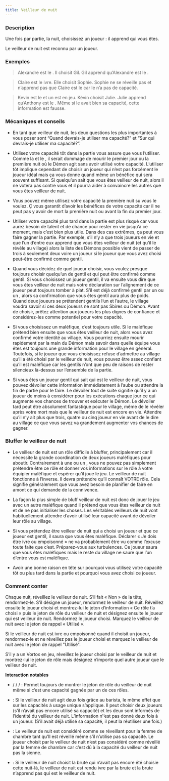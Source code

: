 ```yaml
---
title: Veilleur de nuit
---
```



<Role VEILLEUR_DE_NUIT header />

### Description

Une fois par partie, la nuit, choisissez un joueur : il apprend qui vous êtes.

Le veilleur de nuit est reconnu par un joueur. 

### Exemples

> Alexandre est le <Role VEILLEUR_DE_NUIT />. Il choisit Gil. Gil apprend qu’Alexandre est le <Role VEILLEUR_DE_NUIT />.

> Claire est le <Role VEILLEUR_DE_NUIT /> ivre. Elle choisit Sophie. Sophie ne se réveille pas et n’apprend pas que Claire est le <Role VEILLEUR_DE_NUIT /> car le <Role VEILLEUR_DE_NUIT /> n’a pas de capacité.

> Kevin est le <Role VEILLEUR_DE_NUIT /> et un <Role VORTOX /> est en jeu. Kévin choisit Julie. Julie apprend qu’Anthony est le <Role VEILLEUR_DE_NUIT />. Même si le <Role VEILLEUR_DE_NUIT /> avait bien sa capacité, cette information est fausse.

### Mécaniques et conseils

- En tant que veilleur de nuit, les deux questions les plus importantes à vous poser sont “Quand devrais-je utiliser ma capacité?” et “Sur qui devrais-je utiliser ma capacité?”.

- Utilisez votre capacité tôt dans la partie vous assure que vous l’utiliser. Comme la <Role COUTURIERE /> et le <Role MERCENAIRE />, il serait dommage de mourir le premier jour ou la première nuit où le Démon agit sans avoir utilisé votre capacité. L’utiliser tôt implique cependant de choisir un joueur qui n’est pas forcément le joueur idéal mais ça vous donne quand même un bénéfice qui sera souvent suffisant. Si quelqu’un sait que vous êtes veilleur de nuit, alors il ne votera pas contre vous et il pourra aider à convaincre les autres que vous êtes veilleur de nuit.

- Vous pouvez même utilisez votre capacité la première nuit su vous le voulez. Ç vous garantit d’avoir les bénéfices de votre capacité car il ne peut pas y avoir de mort la première nuit ou avant la fin du premier jour.

- Utiliser votre capacité plus tard dans la partie est plus risqué car vous aurez besoin de talent et de chance pour rester en vie jusqu’à ce moment, mais c’est bien plus utile. Dans des cas extrêmes, ça peut vous faire gagner la partie. Par exemple, s’il n’y a que trois joueurs en vie et que l’un d’entre eux apprend que vous êtes veilleur de nuit (et qu’il le révèle au village) alors la liste des Démons possible vient de passer de trois à seulement deux voire un joueur si le joueur que vous avez choisi peut-être confirmé comme gentil.

- Quand vous décidez de quel joueur choisir, vous voulez presque toujours choisir quelqu’un de gentil et qui peut être confirmé comme gentil. Si vous choisissez un joueur gentil, il va ensuite vous dire que vous êtes veilleur de nuit mais votre déclaration sur l’alignement de ce joueur peut toujours tomber à plat. S’il est déjà confirmé gentil par un <Role EMPATHIQUE /> ou un <Role REVEUR />, alors sa confirmation que vous êtes gentil aura plus de poids. Quand deux joueurs se prétendent gentils l’un et l’autre, le village voudra savoir si ces deux joueurs ne sont pas Sbires ou Démon. Avant de choisir, prêtez attention aux joueurs les plus dignes de confiance et considérez-les comme potentiel pour votre capacité.

- Si vous choisissez un maléfique, c’est toujours utile. Si le maléfique prétend bien ensuite que vous êtes veilleur de nuit, alors vous avez confirmé votre identité au village. Vous pourriez ensuite mourir rapidement par la main du Démon mais savoir dans quelle équipe vous êtes est toujours une grande information pour le village en général. Toutefois, si le joueur que vous choisissez refuse d’admettre au village qu’il a été choisi par le veilleur de nuit, vous pouvez être assez confiant qu’il est maléfique car les gentils n’ont que peu de raisons de rester silencieux là-dessus sur l’ensemble de la partie.

- Si vous êtes un joueur gentil qui sait qui est le veilleur de nuit, vous pouvez dévoiler cette information immédiatement à l’aube ou attendre la fin de partie pour le faire. Le dévoiler tout de suite signifie qu’il y a un joueur de moins à considérer pour les exécutions chaque jour ce qui augmente vos chances de trouver et exécuter le Démon. Le dévoiler tard peut être absolument fantastique pour le village, même de le révéler après votre mort mais que le veilleur de nuit est encore en vie. Attendre qu’il n’y ait plus que trois, quatre ou cinq joueur en vie avant de le dire au village ce que vous savez va grandement augmenter vos chances de gagner. 

### Bluffer le veilleur de nuit

- Le veilleur de nuit est un rôle difficile à bluffer, principalement car il nécessite la grande coordination de deux joueurs maléfiques pour aboutir. Contrairement à une <Role LAVANDIERE /> ou un <Role ARCHIVISTE />, vous ne pouvez pas simplement prétendre être ce rôle et donner vos informations sur le rôle à votre équipier maléfique et espérer qu’il joue le jeu. Le veilleur de nuit fonctionne à l’inverse. Il devra prétendre qu’il connaît VOTRE rôle. Cela signifie généralement que vous avez besoin de planifier de faire en amont ce qui demande de la connivence. 

- La façon la plus simple de bluff veilleur de nuit est donc de jouer le jeu avec un autre maléfique quand il prétend que vous êtes veilleur de nuit et de ne pas initialiser les choses. Les véritables veilleurs de nuit vont habituellement attendre d’avoir utilisé leur capacité avant de dévoiler leur rôle au village.

- Si vous prétendez être veilleur de nuit qui a choisi un joueur et que ce joueur est gentil, il saura que vous êtes maléfique. Déclarer « Je dois être ivre ou empoisonné » ne va probablement être vu comme l’excuse toute faite que c’est. Préparez-vous aux turbulences. Ce joueur saura que vous êtes maléfiques mais le reste du village ne saure que l’un d’entre vous est maléfique.

- Avoir une bonne raison en tête sur pourquoi vous utilisez votre capacité tôt ou plus tard dans la partie et pourquoi vous avez choisi ce joueur.

### Comment conter

Chaque nuit, réveillez le veilleur de nuit. S’il fait « Non » de la tête, rendormez-le. S’il désigne un joueur, rendormez le veilleur de nuit. Réveillez ensuite le joueur choisi et montrez-lui le jeton d’information « Ce rôle t’a choisi » puis le jeton de rôle du veilleur de nuit et désignez ensuite le joueur qui est veilleur de nuit. Rendormez le joueur choisi. Marquez le veilleur de nuit avec le jeton de rappel « Utilisé ».

Si le veilleur de nuit est ivre ou empoisonné quand il choisit un joueur, rendormez-le et ne réveillez pas le joueur choisi et marquez le veilleur de nuit avec le jeton de rappel "Utilisé".

S’il y a un Vortox en jeu, réveillez le joueur choisi par le veilleur de nuit et montrez-lui le jeton de rôle mais désignez n’importe quel autre joueur que le veilleur de nuit.

**Interaction notables**

- <Role APPRENTI /> / <Role CANNIBALE /> / <Role FAUSSAIRE /> / <Role PIXIE /> : Permet toujours de montrer le jeton de rôle du veilleur de nuit même si c’est une capacité gagnée par un de ces rôles.

- <Role BARISTA /> : Si le veilleur de nuit agit deux fois grâce au barista, le même effet que sur les capacités à usage unique s’applique. Il peut choisir deux joueurs (s’il n’avait pas encore utilisé sa capacité) et les deux sont informés de l’identité du veilleur de nuit. L’information n’‘est pas donné deux fois à un joueur. (S’il avait déjà utilisé sa capacité, il peut la réutiliser une fois.)

- <Role FEMME_DE_CHAMBRE /> : Le veilleur de nuit est considéré comme se réveillant pour la femme de chambre tant qu’Il est réveillé même s’il n’utilise pas sa capacité. Le joueur choisit par le veilleur de nuit n’est pas considéré comme réveillé par la femme de chambre car c’est dû à la capacité du veilleur de nuit pas la sienne. 

- <Role BRUTE /> : Si le veilleur de nuit choisit la brute qui n’avait pas encore été choisie cette nuit-là, le veilleur de nuit est rendu ivre par la brute et la brute n’apprend pas qui est le veilleur de nuit.
